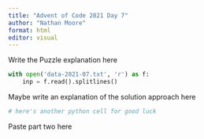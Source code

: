 ```yaml
---
title: "Advent of Code 2021 Day 7"
author: "Nathan Moore"
format: html
editor: visual
---
```


Write the Puzzle explanation here

```python

with open('data-2021-07.txt', 'r') as f:
    inp = f.read().splitlines()

```

Maybe write an explanation of the solution approach here

```python
# here's another python cell for good luck

```

Paste part two here
